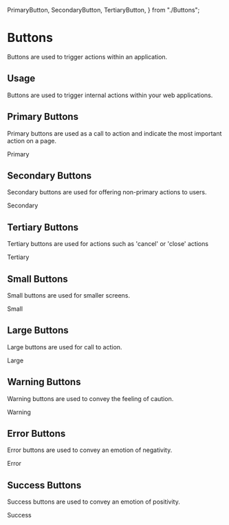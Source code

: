   PrimaryButton,
  SecondaryButton,
  TertiaryButton,
} from "./Buttons";

<Meta title="Design System|Buttons" component={PrimaryButton} />

# Buttons

Buttons are used to trigger actions within an application.

## Usage

Buttons are used to trigger internal actions within your web applications.

## Primary Buttons

Primary buttons are used as a call to action and indicate the most important action on a page.

<Preview withToolbar>
  <Story name="Primary">
    <PrimaryButton onClick={action('button-click')} disabled={boolean("Disabled", false)}>Primary</PrimaryButton>
  </Story>
</Preview>

## Secondary Buttons

Secondary buttons are used for offering non-primary actions to users.

<Preview withToolbar>
<Story name="Secondary">
  <SecondaryButton disabled={boolean("Disabled", false)}>Secondary</SecondaryButton>
</Story>
</Preview>

## Tertiary Buttons

Tertiary buttons are used for actions such as 'cancel' or 'close' actions

<Preview withToolbar>
<Story name="Tertiary">
  <TertiaryButton disabled={boolean("Disabled", false)}>Tertiary</TertiaryButton>
</Story>
</Preview>


## Small Buttons

Small buttons are used for smaller screens.

<Preview withToolbar>
  <Story name="Small">
     <PrimaryButton modifiers={["small"]} disabled={boolean("Disabled", false)}>Small</PrimaryButton>
  </Story>
</Preview>


## Large Buttons

Large buttons are used for call to action.

<Preview withToolbar>
  <Story name="Large">
     <PrimaryButton modifiers={["large"]} disabled={boolean("Disabled", false)}>Large</PrimaryButton>
  </Story>
</Preview>



## Warning Buttons

Warning buttons are used to convey the feeling of caution. 

<Preview withToolbar>
  <Story name="Warning">
     <PrimaryButton modifiers={["warning"]} disabled={boolean("Disabled", false)}>Warning</PrimaryButton>
  </Story>
</Preview>


## Error Buttons

Error buttons are used to convey an emotion of negativity.

<Preview withToolbar>
  <Story name="Error">
     <PrimaryButton modifiers={["error"]} disabled={boolean("Disabled", false)}>Error</PrimaryButton>
  </Story>
</Preview>


## Success Buttons

Success buttons are used to convey an emotion of positivity.

<Preview withToolbar>
  <Story name="Success">
     <PrimaryButton modifiers={["success"]} disabled={boolean("Disabled", false)}>Success</PrimaryButton>
  </Story>
</Preview>
